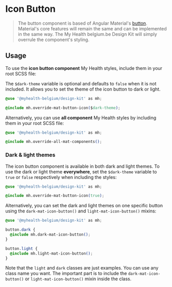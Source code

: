 
<Meta title="Components/Buttons (cta)/Icon" />

# Icon Button

> The button component is based of Angular Material's [button](https://material.angular.io/components/button). Material's core features will remain the same and can be implemented in the same way.
> The My Health belgium.be Design Kit will simply overrule the component's styling.

## Usage

To use the **icon button component** My Health styles, include them in your root SCSS file:

The `$dark-theme` variable is optional and defaults to `false` when it is not included. It allows you to set the theme of the icon button to dark or light.

```css
@use '@myhealth-belgium/design-kit' as mh;

@include mh.override-mat-button-icon($dark-theme);
```

Alternatively, you can use **all component** My Health styles by including them in your root SCSS file:

```css
@use '@myhealth-belgium/design-kit' as mh;

@include mh.override-all-mat-components();
```

### Dark & light themes

The icon button component is available in both dark and light themes. To use the dark or light theme **everywhere**, set the `$dark-theme` variable to `true` or `false` respectively when including the styles:

```css
@use '@myhealth-belgium/design-kit' as mh;

@include mh.override-mat-button-icon(true);
```

Alternatively, you can set the dark and light themes on one specific button using the `dark-mat-icon-button()` and `light-mat-icon-button()` mixins:

```css
@use '@myhealth-belgium/design-kit' as mh;

button.dark {
  @include mh.dark-mat-icon-button();
}

button.light {
  @include mh.light-mat-icon-button();
}
```

Note that the `light` and `dark` classes are just examples. You can use any class name you want.
The important part is to include the `dark-mat-icon-button()` or `light-mat-icon-button()` mixin inside the class.
